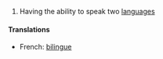 {{Engadj}}
# Having the ability to speak two [[language]]s
====Translations====
*French: [[bilingue]]